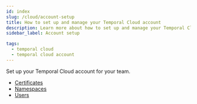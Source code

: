 ```yaml
---
id: index
slug: /cloud/account-setup
title: How to set up and manage your Temporal Cloud account
description: Learn more about how to set up and manage your Temporal Cloud account, including certificates and users.
sidebar_label: Account setup

tags:
  - temporal cloud
  - temporal cloud account
---
```


Set up your Temporal Cloud account for your team.

- [Certificates](/cloud/certificates)
- [Namespaces](/cloud/namespaces)
- [Users](/cloud/users)
